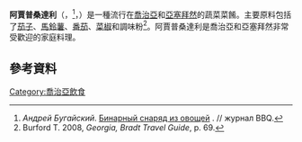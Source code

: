 {{Infobox prepared food
| name             = 阿賈普桑達利
| image            = Ajapsandali - Georgian eggplant stew.jpg
| image_size       = 250px
| country          = [[格鲁吉亚|格鲁吉亚]]、[[亞美尼亞|亞美尼亞]]
| region           = {{le|高加索飲食列表|List of dishes from the Caucasus|高加索}}
| main_ingredient  = [[茄子|茄子]]、[[馬鈴薯|馬鈴薯]]、[[番茄|番茄]]、[[菜椒|菜椒]]、{{le|食品調味|seasoning|調味粉}}
}}
'''阿賈普桑達利'''（{{lang-ka|აჯაფსანდალი}}，{{lang-hy|Աջափսանդալ}}<ref name="BBQ">''Андрей Бугайский''. [http://bbqmag.ru/newnum.html?article=363#.UpxBaMSmgyg Бинарный снаряд из овощей] {{Wayback|url=http://bbqmag.ru/newnum.html?article=363#.UpxBaMSmgyg |date=20210418211406 }}. // журнал BBQ.</ref>，{{lang-az|əcəbsəndəl}}）是一種流行在[[喬治亞|喬治亞]]和[[亞塞拜然|亞塞拜然]]的蔬菜菜餚。主要原料包括了[[茄子|茄子]]、[[馬鈴薯|馬鈴薯]]、[[番茄|番茄]]、[[菜椒|菜椒]]和調味粉<ref>Burford T. 2008, ''Georgia, Bradt Travel Guide'', p. 69.</ref>。阿賈普桑達利是喬治亞和亞塞拜然非常受歡迎的家庭料理。

==參考資料==
{{Reflist}}

[[Category:喬治亞飲食|Category:喬治亞飲食]]